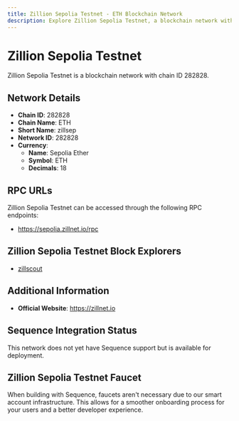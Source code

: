 ```yaml
--- 
title: Zillion Sepolia Testnet - ETH Blockchain Network
description: Explore Zillion Sepolia Testnet, a blockchain network with chain ID 282828. Learn about its native currency, Sepolia Ether, and how to interact with the network.
---
```


# Zillion Sepolia Testnet

Zillion Sepolia Testnet is a blockchain network with chain ID 282828.

## Network Details

- **Chain ID**: 282828
- **Chain Name**: ETH
- **Short Name**: zillsep
- **Network ID**: 282828
- **Currency**: 
  - **Name**: Sepolia Ether
  - **Symbol**: ETH
  - **Decimals**: 18

## RPC URLs

Zillion Sepolia Testnet can be accessed through the following RPC endpoints:

- https://sepolia.zillnet.io/rpc

## Zillion Sepolia Testnet Block Explorers

- [zillscout](https://sepolia.zillnet.io)

## Additional Information

- **Official Website**: https://zillnet.io

## Sequence Integration Status

This network does not yet have Sequence support but is available for deployment.

## Zillion Sepolia Testnet Faucet

When building with Sequence, faucets aren't necessary due to our smart account infrastructure. This allows for a smoother onboarding process for your users and a better developer experience.
